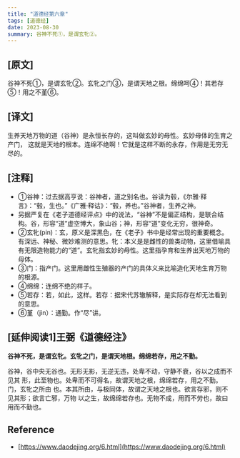 ```yaml
---
title: "道德经第六章"
tags: [道德经]
date: 2023-08-30
summary: 谷神不死①，是谓玄牝②。
---
```


## [原文]

谷神不死①，是谓玄牝②。玄牝之门③，是谓天地之根。绵绵呵④！其若存⑤！用之不堇⑥。

## [译文]

生养天地万物的道（谷神）是永恒长存的，这叫做玄妙的母性。玄妙母体的生育之产门，
这就是天地的根本。连绵不绝啊！它就是这样不断的永存，作用是无穷无尽的。

## [注释]

- ①谷神：过去据高亨说：谷神者，道之别名也。谷读为毂，《尔雅·释言》：“毂，生也。”《广雅·释诂》：“毂，养也。”谷神者，生养之神。
- 另据严复在《老子道德经评点》中的说法，“谷神”不是偏正结构，是联合结构。谷，形容“道”虚空博大，象山谷；神，形容“道”变化无穷，很神奇。
- ②玄牝(pin)：玄，原义是深黑色，在《老子》书中是经常出现的重要概念。有深远、神秘、微妙难测的意思。牝：本义是是雌性的兽类动物，这里借喻具有无限造物能力的“道”。玄牝指玄妙的母性。这里指孕育和生养出天地万物的母体。
- ③门：指产门。这里用雌性生殖器的产门的具体义来比喻造化天地生育万物的根源。
- ④绵绵：连绵不绝的样子。
- ⑤若存：若，如此，这样。若存：据宋代苏辙解释，是实际存在却无法看到的意思。
- ⑥堇（jin）：通勤。作“尽”讲。

## [延伸阅读1]王弼《道德经注》

**谷神不死，是谓玄牝。玄牝之门，是谓天地根。绵绵若存，用之不勤。**

谷神，谷中央无谷也。无形无影，无逆无违，处卑不动，守静不衰，谷以之成而不见其
形，此至物也。处卑而不可得名，故谓天地之根，绵绵若存，用之不勤。门，玄牝之所由
也。本其所由，与极同体，故谓之天地之根也。欲言存邪，则不见其形；欲言亡邪，万物
以之生，故绵绵若存也。无物不成，用而不劳也，故曰用而不勤也。

## Reference

- [https://www.daodejing.org/6.html](https://www.daodejing.org/6.html)